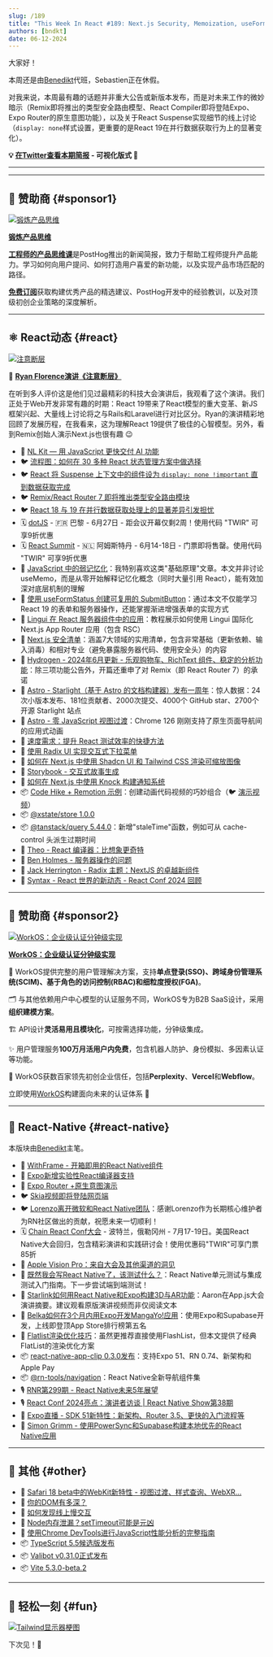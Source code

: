 ```yaml
---
slug: /189
title: "This Week In React #189: Next.js Security, Memoization, useFormStatus, React State, Remix Typesafe Routes, View Transitions, Astro, Starlight, Hydrogen, Remotion, Lingui, Storybook, Skia Video, Starlink, App Clips, VisionOS..."
authors: [bndkt]
date: 06-12-2024
---
```


大家好！

本周还是由[Benedikt](https://x.com/bndkt)代班，Sebastien正在休假。

对我来说，本周最有趣的话题并非重大公告或新版本发布，而是对未来工作的微妙暗示（Remix即将推出的类型安全路由模型、React Compiler即将登陆Expo、Expo Router的原生意图功能），以及关于React Suspense实现细节的线上讨论（`display: none`样式设置，更重要的是React 19在并行数据获取行为上的显著变化）。

<!-- truncate -->

**💡 [在Twitter查看本期简报](https://slo.im/thread) - 可视化版式 🎨**

---


<Support />

---

## 💸 赞助商 {#sponsor1}

[![锻炼产品思维](/emails/issues/183/posthog.jpg)](https://newsletter.posthog.com/?utm_source=twir&utm_campaign=twir)

**[锻炼产品思维](https://newsletter.posthog.com/?utm_source=twir&utm_campaign=twir)**

[**工程师的产品思维课**](https://newsletter.posthog.com/?utm_source=twir&utm_campaign=twir)是PostHog推出的新闻简报，致力于帮助工程师提升产品能力。学习如何向用户提问、如何打造用户喜爱的新功能，以及实现产品市场匹配的路径。

[**免费订阅**](https://newsletter.posthog.com/?utm_source=twir&utm_campaign=twir)获取构建优秀产品的精选建议、PostHog开发中的经验教训，以及对顶级初创企业策略的深度解析。

---

## ⚛️ React动态 {#react}

[![注意断层](/emails/issues/189/react189.jpg)](https://www.youtube.com/live/1g5ruM-16_Y?t=7443s)

🎥 **[Ryan Florence演讲《注意断层》](https://www.youtube.com/live/1g5ruM-16_Y?t=7443s)**

在听到多人评价这是他们见过最精彩的科技大会演讲后，我观看了这个演讲。我们正处于Web开发非常有趣的时期：React 19带来了React模型的重大变革、新JS框架兴起、大量线上讨论将之与Rails和Laravel进行对比区分。Ryan的演讲精彩地回顾了发展历程，在我看来，这为理解React 19提供了极佳的心智模型。另外，看到Remix创始人演示Next.js也很有趣 😉

- 💸 [NL Kit — 用 JavaScript 更快交付 AI 功能](https://nlkit.com)
- 🐦 [流程图：如何在 30 多种 React 状态管理方案中做选择](https://x.com/housecor/status/1799435036736778364)
- 🐦 [React 将 Suspense 上下文中的组件设为 `display: none !important` 直到数据获取完成](https://x.com/cpojer/status/1798912741383844237)
- 🐦 [Remix/React Router 7 即将推出类型安全路由模块](https://x.com/pcattori/status/1799194706850504818)
- 🐦 [React 18 与 19 在并行数据获取处理上的显著差异引发担忧](https://x.com/TkDodo/status/1800501040766144676)
- 🗓 [dotJS](https://www.dotjs.io/?utm_source=thisweekinreact) - 🇫🇷 巴黎 - 6月27日 - 距会议开幕仅剩2周！使用代码 "TWIR" 可享9折优惠
- 🗓 [React Summit](https://reactsummit.com/?utm_source=thisweekinreact) - 🇳🇱 阿姆斯特丹 - 6月14-18日 - 门票即将售罄。使用代码 "TWIR" 可享9折优惠
- 📜 [JavaScript 中的弱记忆化](https://dev.to/thekashey/weak-memoization-in-javascript-4po6)：我特别喜欢这类"基础原理"文章。本文并非讨论 useMemo，而是从零开始解释记忆化概念（同时大量引用 React），能有效加深对底层机制的理解
- 📜 [使用 useFormStatus 创建可复用的 SubmitButton](https://aurorascharff.no/posts/creating-a-reusable-submitbutton-with-useformstatus/)：通过本文不仅能学习 React 19 的表单和服务器操作，还能掌握渐进增强表单的实现方式
- 📜 [Lingui 在 React 服务器组件中的应用](https://lingui.dev/tutorials/react-rsc)：教程展示如何使用 Lingui 国际化 Next.js App Router 应用（包含 RSC）
- 📜 [Next.js 安全清单](https://blog.arcjet.com/next-js-security-checklist/)：涵盖7大领域的实用清单，包含非常基础（更新依赖、输入消毒）和相对专业（避免暴露服务器代码、使用安全头）的内容
- 📜 [Hydrogen - 2024年6月更新 - 乐观购物车、RichText 组件、稳定的分析功能](https://hydrogen.shopify.dev/update/june-2024)：除三项功能公告外，开篇还重申了对 Remix（即 React Router 7）的承诺
- 📜 [Astro - Starlight（基于 Astro 的文档构建器）发布一周年](https://astro.build/blog/starlight-turns-one/)：惊人数据：24次小版本发布、181位贡献者、2000次提交、4000个 GitHub star、2700个开源 Starlight 站点
- 📜 [Astro - 零 JavaScript 视图过渡](https://astro.build/blog/future-of-astro-zero-js-view-transitions/)：Chrome 126 刚刚支持了原生页面导航间的应用式动画
- 📜 [速度需求：提升 React 测试效率的快捷方法](https://www.helpscout.com/blog/improve-react-testing-times/)
- 📜 [使用 Radix UI 实现交互式下拉菜单](https://www.joshuawootonn.com/radix-interactive-dropdown)
- 📜 [如何在 Next.js 中使用 Shadcn UI 和 Tailwind CSS 渲染可缩放图像](https://www.nico.fyi/blog/easy-zoomable-image-with-shadcn-tailwind)
- 📜 [Storybook - 交互式故事生成](https://storybook.js.org/blog/interactive-story-generation/)
- 📜 [如何在 Next.js 中使用 Knock 构建通知系统](https://spacejelly.dev/posts/how-to-build-a-notification-system-in-next-js-with-knock)
- 📦 [Code Hike + Remotion 示例](https://github.com/code-hike/examples/tree/main/with-remotion)：创建动画代码视频的巧妙组合（🐦 [演示视频](https://x.com/pomber/status/1800108854459715864?t=8ickNCn-Orou7665JY31VA&s=19)）
- 📦 [@xstate/store 1.0.0](https://github.com/statelyai/xstate/releases/tag/%40xstate%2Fstore%401.0.0)
- 📦 [@tanstack/query 5.44.0](https://github.com/TanStack/query/releases/tag/v5.44.0)：新增"staleTime"函数，例如可从 cache-control 头派生过期时间
- 🎥 [Theo - React 编译器：比想象更奇特](https://www.youtube.com/watch?v=wnXGSwrOw80)
- 🎥 [Ben Holmes - 服务器操作的问题](https://www.youtube.com/watch?v=GPYAC1qGD44)
- 🎥 [Jack Herrington - Radix 主题：NextJS 的卓越新组件](https://www.youtube.com/watch?v=SKm2XGxbLLM)
- 🎥 [Syntax - React 世界的新动态 - React Conf 2024 回顾](https://www.youtube.com/watch?v=udXZw-9LdOM)

<SubscribeFormEmbed placement="middle" />

---

## 💸 赞助商 {#sponsor2}

[![WorkOS：企业级认证分钟级实现](/emails/issues/189/WorkOS.jpg)](https://workos.com/?utm_source=thisweekinreact&utm_medium=newsletter&utm_campaign=q22024)

**[WorkOS：企业级认证分钟级实现](https://workos.com/?utm_source=thisweekinreact&utm_medium=newsletter&utm_campaign=q22024)**

🔐 WorkOS提供完整的用户管理解决方案，支持**单点登录(SSO)、跨域身份管理系统(SCIM)、基于角色的访问控制(RBAC)和细粒度授权(FGA)**。

🗂️ 与其他依赖用户中心模型的认证服务不同，WorkOS专为B2B SaaS设计，采用**组织建模方案**。

🏗️ API设计**灵活易用且模块化**，可按需选择功能，分钟级集成。

✨ 用户管理服务**100万月活用户内免费**，包含机器人防护、身份模拟、多因素认证等功能。

🤝 WorkOS获数百家领先初创企业信任，包括**Perplexity**、**Vercel**和**Webflow**。

立即使用[WorkOS](https://workos.com/?utm_source=thisweekinreact&utm_medium=newsletter&utm_campaign=q22024)构建面向未来的认证体系 🚀

---

## 📱 React-Native {#react-native}

本版块由[Benedikt](https://twitter.com/bndkt)主笔。

- 💸 [WithFrame - 开箱即用的React Native组件](https://withfra.me/?utm_source=thisweekinreact&utm_medium=email&utm_campaign=quick-link--2)
- 👀 [Expo新增实验性React编译器支持](https://github.com/expo/expo/pull/29168)
- 👀 [Expo Router +原生意图演示](https://github.com/EvanBacon/expo-router-native-intent-demo)
- 🐦 [Skia视频即将登陆网页端](https://x.com/wcandillon/status/1799859456584646663)
- 🐦 [Lorenzo离开微软和React Native团队](https://x.com/Kelset/status/1800158749811966280?t=jif1MJRNNYc3wIE1cIUJvw&s=19)：感谢Lorenzo作为长期核心维护者为RN社区做出的贡献，祝愿未来一切顺利！
- 🗓 [Chain React Conf大会](https://chainreactconf.com/?utm_source=thisweekinreact) - 波特兰，俄勒冈州 - 7月17-19日。美国React Native大会回归，包含精彩演讲和实践研讨会！使用优惠码"TWIR"可享门票85折
- 📜 [Apple Vision Pro：来自大会及其他渠道的洞见](https://www.callstack.com/blog/apple-vision-pro-insights-from-conferences-and-beyond)
- 📜 [既然我会写React Native了，该测试什么？](https://thoughtbot.com/blog/now-that-i-can-write-react-native-what-should-i-test)：React Native单元测试与集成测试入门指南。下一步尝试端到端测试！
- 📜 [Starlink如何用React Native和Expo构建3D与AR功能](https://www.notjust.dev/blog/react-native-starlink)：Aaron在App.js大会演讲摘要。建议观看原版演讲视频而非仅阅读文本
- 📜 [Belka如何在3个月内用Expo开发MangaYo!应用](https://expo.dev/blog/how-belka-built-mangayo-app-in-just-3-months-with-expo)：使用Expo和Supabase开发，上线即登顶App Store排行榜第五名
- 📜 [Flatlist渲染优化技巧](https://www.andydevs.dev/articles/flatlist-rendering-techniques)：虽然更推荐直接使用FlashList，但本文提供了经典FlatList的渲染优化方案
- 📦 [react-native-app-clip 0.3.0发布](https://github.com/bndkt/react-native-app-clip/releases/tag/v0.3.0)：支持Expo 51、RN 0.74、新架构和Apple Pay
- 📦 [@rn-tools/navigation](https://github.com/ajsmth/rn-tools/blob/main/packages/navigation/readme.md)：React Native全新导航组件集
- 🎙️ [RNR第299期 - React Native未来5年展望](https://www.reactnativeradio.com/episodes/rnr-299-what-to-expect-from-react-native-in-5-years)
- 🎙️ [React Conf 2024亮点：演讲者访谈 | React Native Show第38期](https://www.youtube.com/watch?v=EP2IzK6rPv8)
- 🎥 [Expo直播 - SDK 51新特性：新架构、Router 3.5、更快的入门流程等](https://www.youtube.com/watch?v=k1ISWPgP4S4)
- 🎥 [Simon Grimm - 使用PowerSync和Supabase构建本地优先的React Native应用](https://www.youtube.com/watch?v=xvvVGOyRgZg)

---

## 🔀 其他 {#other}

- 📜 [Safari 18 beta中的WebKit新特性 - 视图过渡、样式查询、WebXR...](https://webkit.org/blog/15443/news-from-wwdc24-webkit-in-safari-18-beta/)
- 📜 [你的DOM有多深？](https://frontendatscale.com/blog/how-deep-is-your-dom/)
- 📜 [如何发现线上慢交互](https://web.dev/articles/find-slow-interactions-in-the-field)
- 📜 [Node内存泄漏？setTimeout可能是元凶](https://lucumr.pocoo.org/2024/6/5/node-timeout/)
- 📜 [使用Chrome DevTools进行JavaScript性能分析的完整指南](https://blog.jiayihu.net/comprenhensive-guide-chrome-performance/)
- 📦 [TypeScript 5.5候选版发布](https://devblogs.microsoft.com/typescript/announcing-typescript-5-5-rc/?t)
- 📦 [Valibot v0.31.0正式发布](https://valibot.dev/blog/valibot-v0.31.0-is-finally-available/)
- 📦 [Vite 5.3.0-beta.2](https://github.com/vitejs/vite/blob/v5.3.0-beta.2/packages/vite/CHANGELOG.md#530-beta2-2024-06-10)

---

## 🤭 轻松一刻 {#fun}

[![Tailwind显示器梗图](/emails/issues/189/meme.jpg)](https://x.com/thekitze/status/1788852862669217805)

下次见！👋